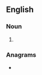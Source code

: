 ==English==

===Noun===
{{head|en|noun plural form}}

# {{plural of|abolitionism|lang=en}}

===Anagrams===
* {{l|en|mobilisations}}